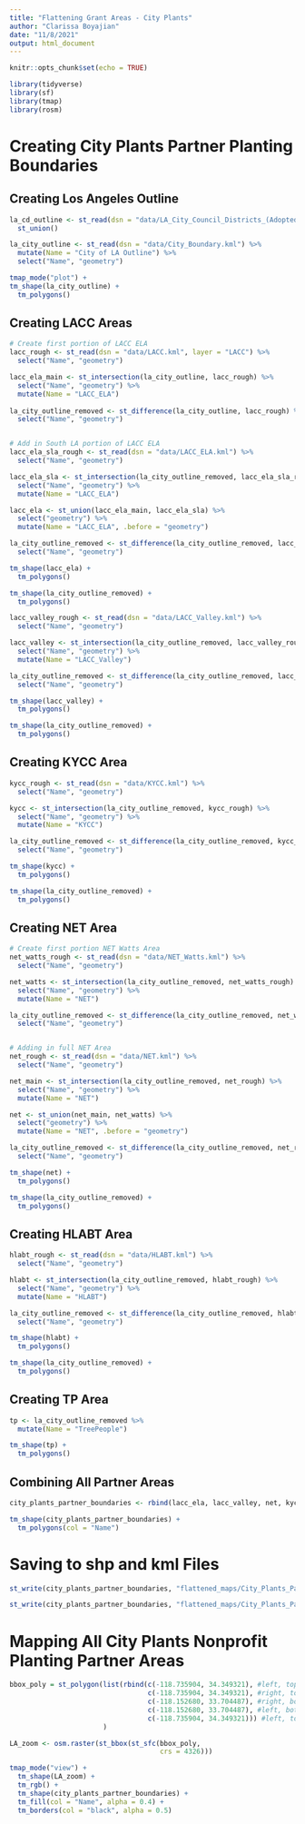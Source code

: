```yaml
---
title: "Flattening Grant Areas - City Plants"
author: "Clarissa Boyajian"
date: "11/8/2021"
output: html_document
---
```


```r
knitr::opts_chunk$set(echo = TRUE)
```

```r
library(tidyverse)
library(sf)
library(tmap)
library(rosm)
```

# Creating City Plants Partner Planting Boundaries

## Creating Los Angeles Outline

```r
la_cd_outline <- st_read(dsn = "data/LA_City_Council_Districts_(Adopted_2012).kml") %>% 
  st_union()

la_city_outline <- st_read(dsn = "data/City_Boundary.kml") %>% 
  mutate(Name = "City of LA Outline") %>% 
  select("Name", "geometry")

tmap_mode("plot") +
tm_shape(la_city_outline) +
  tm_polygons()
```
## Creating LACC Areas

```r
# Create first portion of LACC ELA
lacc_rough <- st_read(dsn = "data/LACC.kml", layer = "LACC") %>% 
  select("Name", "geometry")

lacc_ela_main <- st_intersection(la_city_outline, lacc_rough) %>% 
  select("Name", "geometry") %>% 
  mutate(Name = "LACC_ELA")
  
la_city_outline_removed <- st_difference(la_city_outline, lacc_rough) %>% 
  select("Name", "geometry")


# Add in South LA portion of LACC ELA
lacc_ela_sla_rough <- st_read(dsn = "data/LACC_ELA.kml") %>% 
  select("Name", "geometry")

lacc_ela_sla <- st_intersection(la_city_outline_removed, lacc_ela_sla_rough) %>% 
  select("Name", "geometry") %>% 
  mutate(Name = "LACC_ELA")

lacc_ela <- st_union(lacc_ela_main, lacc_ela_sla) %>% 
  select("geometry") %>% 
  mutate(Name = "LACC_ELA", .before = "geometry")

la_city_outline_removed <- st_difference(la_city_outline_removed, lacc_ela_sla_rough) %>% 
  select("Name", "geometry")

tm_shape(lacc_ela) +
  tm_polygons()

tm_shape(la_city_outline_removed) +
  tm_polygons()
```

```r
lacc_valley_rough <- st_read(dsn = "data/LACC_Valley.kml") %>% 
  select("Name", "geometry")

lacc_valley <- st_intersection(la_city_outline_removed, lacc_valley_rough) %>% 
  select("Name", "geometry") %>% 
  mutate(Name = "LACC_Valley")

la_city_outline_removed <- st_difference(la_city_outline_removed, lacc_valley_rough) %>% 
  select("Name", "geometry")

tm_shape(lacc_valley) +
  tm_polygons()

tm_shape(la_city_outline_removed) +
  tm_polygons()
```

## Creating KYCC Area

```r
kycc_rough <- st_read(dsn = "data/KYCC.kml") %>% 
  select("Name", "geometry")

kycc <- st_intersection(la_city_outline_removed, kycc_rough) %>% 
  select("Name", "geometry") %>% 
  mutate(Name = "KYCC")

la_city_outline_removed <- st_difference(la_city_outline_removed, kycc_rough) %>% 
  select("Name", "geometry")

tm_shape(kycc) +
  tm_polygons()

tm_shape(la_city_outline_removed) +
  tm_polygons()
```

## Creating NET Area

```r
# Create first portion NET Watts Area
net_watts_rough <- st_read(dsn = "data/NET_Watts.kml") %>% 
  select("Name", "geometry")

net_watts <- st_intersection(la_city_outline_removed, net_watts_rough) %>% 
  select("Name", "geometry") %>% 
  mutate(Name = "NET")

la_city_outline_removed <- st_difference(la_city_outline_removed, net_watts_rough) %>% 
  select("Name", "geometry")


# Adding in full NET Area
net_rough <- st_read(dsn = "data/NET.kml") %>% 
  select("Name", "geometry")

net_main <- st_intersection(la_city_outline_removed, net_rough) %>% 
  select("Name", "geometry") %>% 
  mutate(Name = "NET")

net <- st_union(net_main, net_watts) %>% 
  select("geometry") %>% 
  mutate(Name = "NET", .before = "geometry")

la_city_outline_removed <- st_difference(la_city_outline_removed, net_rough) %>% 
  select("Name", "geometry")

tm_shape(net) +
  tm_polygons()

tm_shape(la_city_outline_removed) +
  tm_polygons()
```

## Creating HLABT Area

```r
hlabt_rough <- st_read(dsn = "data/HLABT.kml") %>% 
  select("Name", "geometry")

hlabt <- st_intersection(la_city_outline_removed, hlabt_rough) %>% 
  select("Name", "geometry") %>% 
  mutate(Name = "HLABT")

la_city_outline_removed <- st_difference(la_city_outline_removed, hlabt_rough) %>% 
  select("Name", "geometry")

tm_shape(hlabt) +
  tm_polygons()

tm_shape(la_city_outline_removed) +
  tm_polygons()
```

## Creating TP Area

```r
tp <- la_city_outline_removed %>% 
  mutate(Name = "TreePeople")

tm_shape(tp) +
  tm_polygons()
```

## Combining All Partner Areas

```r
city_plants_partner_boundaries <- rbind(lacc_ela, lacc_valley, net, kycc, hlabt, tp)

tm_shape(city_plants_partner_boundaries) +
  tm_polygons(col = "Name")
```

# Saving to shp and kml Files

```r
st_write(city_plants_partner_boundaries, "flattened_maps/City_Plants_Partner_Planting_Boundaries.shp", append = FALSE)

st_write(city_plants_partner_boundaries, "flattened_maps/City_Plants_Partner_Planting_Boundaries.kml", append = FALSE)
```

# Mapping All City Plants Nonprofit Planting Partner Areas

```r
bbox_poly = st_polygon(list(rbind(c(-118.735904, 34.349321), #left, top
                                  c(-118.735904, 34.349321), #right, top
                                  c(-118.152680, 33.704487), #right, bottom
                                  c(-118.152680, 33.704487), #left, bottom
                                  c(-118.735904, 34.349321))) #left, top
                       )

LA_zoom <- osm.raster(st_bbox(st_sfc(bbox_poly, 
                                     crs = 4326)))
```

```r
tmap_mode("view") +
  tm_shape(LA_zoom) +
  tm_rgb() +
  tm_shape(city_plants_partner_boundaries) +
  tm_fill(col = "Name", alpha = 0.4) +
  tm_borders(col = "black", alpha = 0.5)
```

